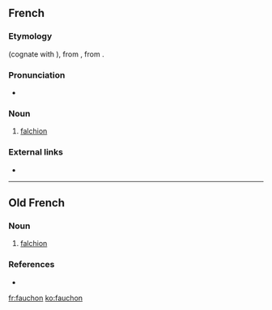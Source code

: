 ==French==

===Etymology===
{{etyl|fro|fr}} {{term|fauchon|lang=fro}} (cognate with {{etyl|it|-}} {{term|falcione|lang=it}}), from {{etyl|VL.|fr}} {{m|la|*falciōnem}}, from {{etyl|la|en}} {{term|falx|lang=la}}.

===Pronunciation===
* {{IPA|/fo.ʃɔ̃/|lang=fr}}

===Noun===
{{fr-noun|m}}

# [[falchion]]

===External links===
* {{R:TLFi}}

----

==Old French==

===Noun===
{{fro-noun|m}}

# [[falchion]]

===References===
* {{R:Godefroy}}

[[fr:fauchon]]
[[ko:fauchon]]